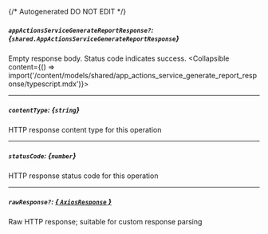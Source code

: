 {/* Autogenerated DO NOT EDIT  */}

##### `appActionsServiceGenerateReportResponse?`: *{`shared.AppActionsServiceGenerateReportResponse`}*
Empty response body. Status code indicates success.
<Collapsible content={() => import('/content/models/shared/app_actions_service_generate_report_response/typescript.mdx')}>
</Collapsible>

---
##### `contentType`: *{`string`}*
HTTP response content type for this operation

---
##### `statusCode`: *{`number`}*
HTTP response status code for this operation

---
##### `rawResponse?`: [*{ `AxiosResponse` }*](https://axios-http.com/docs/res_schema)
Raw HTTP response; suitable for custom response parsing

